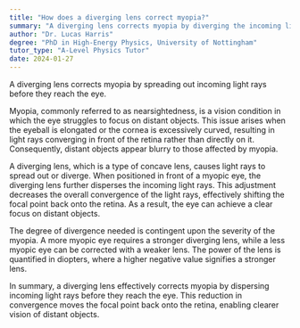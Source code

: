 ```yaml
---
title: "How does a diverging lens correct myopia?"
summary: "A diverging lens corrects myopia by diverging the incoming light rays before they reach the eye."
author: "Dr. Lucas Harris"
degree: "PhD in High-Energy Physics, University of Nottingham"
tutor_type: "A-Level Physics Tutor"
date: 2024-01-27
---
```


A diverging lens corrects myopia by spreading out incoming light rays before they reach the eye.

Myopia, commonly referred to as nearsightedness, is a vision condition in which the eye struggles to focus on distant objects. This issue arises when the eyeball is elongated or the cornea is excessively curved, resulting in light rays converging in front of the retina rather than directly on it. Consequently, distant objects appear blurry to those affected by myopia.

A diverging lens, which is a type of concave lens, causes light rays to spread out or diverge. When positioned in front of a myopic eye, the diverging lens further disperses the incoming light rays. This adjustment decreases the overall convergence of the light rays, effectively shifting the focal point back onto the retina. As a result, the eye can achieve a clear focus on distant objects.

The degree of divergence needed is contingent upon the severity of the myopia. A more myopic eye requires a stronger diverging lens, while a less myopic eye can be corrected with a weaker lens. The power of the lens is quantified in diopters, where a higher negative value signifies a stronger lens.

In summary, a diverging lens effectively corrects myopia by dispersing incoming light rays before they reach the eye. This reduction in convergence moves the focal point back onto the retina, enabling clearer vision of distant objects.
    